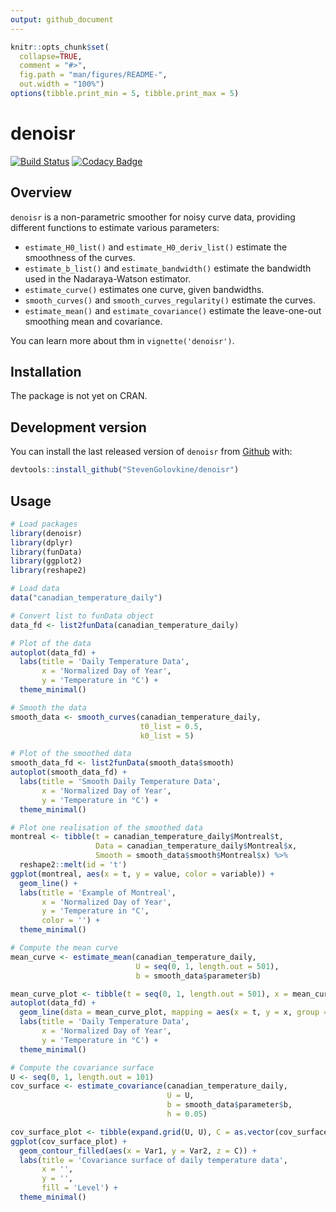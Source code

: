 ```yaml
---
output: github_document
---
```


<!-- README.md is generated from README.Rmd/ Please edit that file -->

```r
knitr::opts_chunk$set(
  collapse=TRUE,
  comment = "#>",
  fig.path = "man/figures/README-",
  out.width = "100%")
options(tibble.print_min = 5, tibble.print_max = 5)
```

# denoisr

<!-- badges: start -->
[![Build Status](https://travis-ci.org/StevenGolovkine/denoisr.svg?branch=master)](https://travis-ci.org/StevenGolovkine/denoisr)
[![Codacy Badge](https://api.codacy.com/project/badge/Grade/d5b2b6c6083c4d269ace4a8a1b8103b3)](https://www.codacy.com/manual/StevenGolovkine/denoisr?utm_source=github.com&amp;utm_medium=referral&amp;utm_content=StevenGolovkine/denoisr&amp;utm_campaign=Badge_Grade)
<!-- badges: end -->

## Overview

`denoisr` is a non-parametric smoother for noisy curve data, providing different
functions to estimate various parameters:

* `estimate_H0_list()` and `estimate_H0_deriv_list()` estimate the smoothness of
the curves.
* `estimate_b_list()` and `estimate_bandwidth()` estimate the bandwidth used in
the Nadaraya-Watson estimator.
* `estimate_curve()` estimates one curve, given bandwidths.
* `smooth_curves()` and `smooth_curves_regularity()` estimate the curves.
* `estimate_mean()` and `estimate_covariance()` estimate the leave-one-out
smoothing mean and covariance.

You can learn more about thm in `vignette('denoisr')`.

## Installation

The package is not yet on CRAN.

## Development version

You can install the last released version of `denoisr` from [Github](https://github.com/StevenGolovkine/denoisr) with:

```r
devtools::install_github("StevenGolovkine/denoisr")
```

## Usage

```r
# Load packages
library(denoisr)
library(dplyr)
library(funData)
library(ggplot2)
library(reshape2)
```

```r
# Load data
data("canadian_temperature_daily")
```

```r
# Convert list to funData object
data_fd <- list2funData(canadian_temperature_daily)
```

```r
# Plot of the data
autoplot(data_fd) + 
  labs(title = 'Daily Temperature Data',
       x = 'Normalized Day of Year',
       y = 'Temperature in °C') +
  theme_minimal()
```

```r
# Smooth the data
smooth_data <- smooth_curves(canadian_temperature_daily, 
                             t0_list = 0.5, 
                             k0_list = 5)
```

```r
# Plot of the smoothed data
smooth_data_fd <- list2funData(smooth_data$smooth)
autoplot(smooth_data_fd) +
  labs(title = 'Smooth Daily Temperature Data',
       x = 'Normalized Day of Year',
       y = 'Temperature in °C') +
  theme_minimal()
```

```r
# Plot one realisation of the smoothed data
montreal <- tibble(t = canadian_temperature_daily$Montreal$t,
                   Data = canadian_temperature_daily$Montreal$x,
                   Smooth = smooth_data$smooth$Montreal$x) %>% 
  reshape2::melt(id = 't')
ggplot(montreal, aes(x = t, y = value, color = variable)) +
  geom_line() +
  labs(title = 'Example of Montreal',
       x = 'Normalized Day of Year',
       y = 'Temperature in °C',
       color = '') +
  theme_minimal()

```

```r
# Compute the mean curve
mean_curve <- estimate_mean(canadian_temperature_daily,
                            U = seq(0, 1, length.out = 501),
                            b = smooth_data$parameter$b)
```

```r
mean_curve_plot <- tibble(t = seq(0, 1, length.out = 501), x = mean_curve)
autoplot(data_fd) +
  geom_line(data = mean_curve_plot, mapping = aes(x = t, y = x, group = NULL), col = 'red', size = 2) +
  labs(title = 'Daily Temperature Data',
       x = 'Normalized Day of Year',
       y = 'Temperature in °C') +
  theme_minimal()
```

```r
# Compute the covariance surface
U <- seq(0, 1, length.out = 101)
cov_surface <- estimate_covariance(canadian_temperature_daily,
                                   U = U,
                                   b = smooth_data$parameter$b,
                                   h = 0.05)
```

```r
cov_surface_plot <- tibble(expand.grid(U, U), C = as.vector(cov_surface))
ggplot(cov_surface_plot) + 
  geom_contour_filled(aes(x = Var1, y = Var2, z = C)) + 
  labs(title = 'Covariance surface of daily temperature data',
       x = '',
       y = '',
       fill = 'Level') +
  theme_minimal()
```